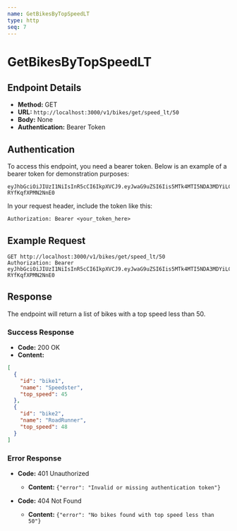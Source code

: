 ```yaml
---
name: GetBikesByTopSpeedLT
type: http
seq: 7
---
```


# GetBikesByTopSpeedLT

## Endpoint Details

- **Method:** GET
- **URL:** `http://localhost:3000/v1/bikes/get/speed_lt/50`
- **Body:** None
- **Authentication:** Bearer Token

## Authentication

To access this endpoint, you need a bearer token. Below is an example of a bearer token for demonstration purposes:

```plaintext
eyJhbGciOiJIUzI1NiIsInR5cCI6IkpXVCJ9.eyJwaG9uZSI6Iis5MTk4MTI5NDA3MDYiLCJ1aWQiOiJhZnJ3dXZkXzFqIn0.se2WRRJhST9uvOyhTwunvJiiMYD-RYfKqfXPMN2NnE0
```

In your request header, include the token like this:

```plaintext
Authorization: Bearer <your_token_here>
```

## Example Request

```http
GET http://localhost:3000/v1/bikes/get/speed_lt/50
Authorization: Bearer eyJhbGciOiJIUzI1NiIsInR5cCI6IkpXVCJ9.eyJwaG9uZSI6Iis5MTk4MTI5NDA3MDYiLCJ1aWQiOiJhZnJ3dXZkXzFqIn0.se2WRRJhST9uvOyhTwunvJiiMYD-RYfKqfXPMN2NnE0
```

## Response

The endpoint will return a list of bikes with a top speed less than 50.

### Success Response

- **Code:** 200 OK
- **Content:**

```json
[
  {
    "id": "bike1",
    "name": "Speedster",
    "top_speed": 45
  },
  {
    "id": "bike2",
    "name": "RoadRunner",
    "top_speed": 48
  }
]
```

### Error Response

- **Code:** 401 Unauthorized
  - **Content:** `{"error": "Invalid or missing authentication token"}`

- **Code:** 404 Not Found
  - **Content:** `{"error": "No bikes found with top speed less than 50"}`